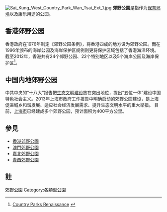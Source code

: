 {{問題條目|
{{globalize|area=[[香港|香港]]|time=2017-05-01}}
{{Expand|time=2017-05-01T14:01:17+00:00}}}}
[[File:Sai_Kung_West_Country_Park_Wan_Tsai_Ext_1.jpg|thumb]]
'''郊野公園'''是指作为[[保育|保育]][[环境|环境]]以及康乐用途的公园。 

==香港郊野公园==
香港政府在1976年制定《郊野公园条例》，将香港四成的地方设为郊野公园。而在1996年颁布的海岸公园及海岸保护区规例则更将保护区域包括了香港海洋环境。截至2012年，香港共有24个郊野公园、22个特别地区以及5个海岸公园及海岸保护区<ref>[http://www.countryside.gov.uk/LAR/Recreation/country_parks/index.asp Country Parks Renaissance] {{webarchive|url=https://web.archive.org/web/20070819071753/http://www.countryside.gov.uk/LAR/Recreation/country_parks/index.asp |date=2007-08-19 }}</ref>。

==中国内地郊野公园==
中共中央的“十八大”报告把[[生态文明|生态文明]][[建设|建设]]放在突出地位，提出“五位一体”建设中国特色社会主义。2013年上海市政府工作报告中明确启动的郊野公园建设，是上海促进城乡和谐发展、适应社会经济发展需求、提升生态文明水平的重大举措。
目前，[[上海市|上海市]]已经建成多个郊野公园，预计面积为400平方公里。

==參見==
*[[香港郊野公園|香港郊野公園]]
*[[澳門郊野公園|澳門郊野公園]]
*[[嘉北郊野公園|嘉北郊野公園]]
*[[青西郊野公園|青西郊野公園]]

==註==
<references />

[[Category:郊野公園|]]
[[Category:各類型公園|Category:各類型公園]]